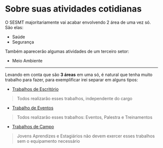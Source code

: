 # Sobre suas atividades cotidianas

O SESMT majoritariamente vai acabar envolvendo 2 área de uma vez só. São elas:

- Saúde
- Segurança

Também aparecerão algumas atividades de um terceiro setor:

- Meio Ambiente

---

Levando em conta que são **3 áreas** em uma só, é natural que tenha muito trabalho para fazer, para exemplificar irei separar em alguns tipos:

- [Trabalhos de Escritório](./trabalhoEscritorio.mdx)
> Todos realizarão esses trabalhos, independente do cargo
- [Trabalho de Eventos](./trabalhoEvento.mdx)
> Todos realizarão esses trabalhos: Eventos, Palestra e Treinamentos
- [Trabalhos de Campo](./trabalhoCampo.mdx)
> Jovens Aprendizes e Estagiários não devem exercer esses trabalhos sem o equipamento necessário